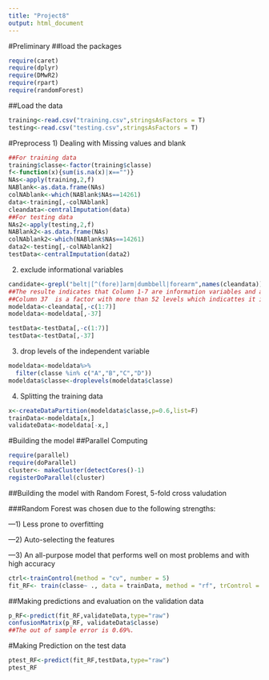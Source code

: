 ---
title: "Project8"
output: html_document
---


#Preliminary
##load the packages
```{r,message=F}
require(caret)
require(dplyr)
require(DMwR2)
require(rpart)
require(randomForest)

```


##Load the data
```{r}
training<-read.csv("training.csv",stringsAsFactors = T)
testing<-read.csv("testing.csv",stringsAsFactors = T)
```

#Preprocess
1) Dealing with Missing values and blank 
```{r}
##For training data
training$classe<-factor(training$classe)
f<-function(x){sum(is.na(x)|x=="")}
NAs<-apply(training,2,f)
NABlank<-as.data.frame(NAs)
colNAblank<-which(NABlank$NAs==14261)
data<-training[,-colNAblank]
cleandata<-centralImputation(data)
##For testing data
NAs2<-apply(testing,2,f)
NABlank2<-as.data.frame(NAs)
colNAblank2<-which(NABlank$NAs==14261)
data2<-testing[,-colNAblank2]
testData<-centralImputation(data2)

```


2) exclude informational variables
```{r}
candidate<-grepl("belt|[^(fore)]arm|dumbbell|forearm",names(cleandata))
##The resulte indicates that Column 1-7 are information variables and are excluded,
##Column 37  is a factor with more than 52 levels which indicattes it is an informational variable too.
modeldata<-cleandata[,-c(1:7)]
modeldata<-modeldata[,-37]

testData<-testData[,-c(1:7)]
testData<-testData[,-37]

```


3) drop levels of the independent variable
```{r, message = F}
modeldata<-modeldata%>%
  filter(classe %in% c("A","B","C","D"))
modeldata$classe<-droplevels(modeldata$classe)
```


4) Splitting the training data
```{r}
x<-createDataPartition(modeldata$classe,p=0.6,list=F)
trainData<-modeldata[x,]
validateData<-modeldata[-x,]
```

#Building the model 
##Parallel Computing
```{r}
require(parallel)
require(doParallel)
cluster<- makeCluster(detectCores()-1)
registerDoParallel(cluster)

```

##Building the model with Random Forest, 5-fold cross valudation

###Random Forest was chosen due to the following strengths:

---1) Less prone to overfitting

---2) Auto-selecting the features

---3) An all-purpose model that performs well on most problems and with high accuracy

```{r}
ctrl<-trainControl(method = "cv", number = 5) 
fit_RF<- train(classe~ ., data = trainData, method = "rf", trControl = ctrl)

```


##Making predictions and evaluation on the validation data
```{r}
p_RF<-predict(fit_RF,validateData,type="raw")
confusionMatrix(p_RF, validateData$classe)
##The out of sample error is 0.69%.
```


#Making Prediction on the test data
```{r}
ptest_RF<-predict(fit_RF,testData,type="raw")
ptest_RF
```










